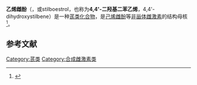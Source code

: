 {{not|己烯雌酚}}
{{Chembox
<!-- Images -->
| ImageFile = Stilbestrol.svg
| ImageSize = 250
| ImageAlt =
<!-- Names -->
| IUPACName = 4-[(''E'')-2-(4-Hydroxyphenyl)ethenyl]phenol
| OtherNames = Dihydroxystilbene; 4,4'-Dihydroxystilbene, 4,4'-stilbenediol
<!-- Sections -->
| Section1 = {{Chembox Identifiers
| CASNo = 659-22-3
| CASNo_Ref = {{cascite|correct|CAS}}
| UNII_Ref = {{fdacite|correct|FDA}}
| UNII = 6DRS5V9W5C
| PubChem = 5282363
| SMILES = C1=CC(=CC=C1C=CC2=CC=C(C=C2)O)O
|  ChemSpiderID = 4445526
|  SMILES2 = c1cc(ccc1/C=C/c2ccc(cc2)O)O
|  StdInChI = 1S/C14H12O2/c15-13-7-3-11(4-8-13)1-2-12-5-9-14(16)10-6-12/h1-10,15-16H/b2-1+
|  StdInChIKey = XLAIWHIOIFKLEO-OWOJBTEDSA-N
  }}
| Section2 = {{Chembox Properties
| Formula = C<sub>14</sub>H<sub>12</sub>O<sub>2</sub>
| MolarMass = 212.24388 g/mol
| Appearance = 
| Density = 
| MeltingPt = 
| BoilingPt = 
| Solubility = 
| MagSus = -130·10<sup>−6</sup> cm<sup>3</sup>/mol
  }}
| Section3 = {{Chembox Hazards
| MainHazards =
| FlashPt =
| AutoignitionPt =
  }}
}}

'''乙烯雌酚'''（{{lang-en|Stilbestrol}}，或stilboestrol，也称为'''4,4'-二羟基二苯乙烯'''，4,4'-dihydroxystilbene）是一种[[芪类化合物|芪类化合物]]，是[[己烯雌酚|己烯雌酚]]等[[非甾体雌激素|非甾体雌激素]]的结构母核<ref name="pmid4276416">{{cite journal | vauthors = Noller KL, Fish CR | title = Diethylstilbestrol usage: Its interesting past, important present, and questionable future | url = https://archive.org/details/sim_medical-clinics-of-north-america_1974-07_58_4/page/793 | journal = Med. Clin. North Am. | volume = 58 | issue = 4 | pages = 793–810 | date = July 1974 | pmid = 4276416 | doi = 10.1016/s0025-7125(16)32122-8 }}</ref>。
==参考文献==
{{reflist}}

[[Category:芪类|Category:芪类]]
[[Category:合成雌激素类|Category:合成雌激素类]]